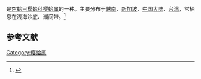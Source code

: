 {{noteTA
|T=zh-cn:散纹樱蛤; zh-tw:日光櫻蛤;
|1=zh-cn:散纹樱蛤; zh-tw:日光櫻蛤;
}}
{{Speciesbox
| name = 散纹樱蛤
| image = 
| image_width = 
| genus = Tellinella
| species = virgata
| authority = Linnaeus, 1758
}}
{{地区用词4|start=学名：''{{lang|la|Tellinella virgata}}''|cn=散纹樱蛤|tw=日光櫻蛤|as=称}}是[[帘蛤目|帘蛤目]][[樱蛤科|樱蛤科]][[樱蛤属|樱蛤属]]的一种。主要分布于[[越南|越南]]、[[新加坡|新加坡]]、[[中国大陆|中国大陆]]、[[台湾|台湾]]，常栖息在浅海沙底、潮间带。<ref>{{cite web|url=http://shell.sinica.edu.tw/chinese/shellbase_detail.php?science_no=2546|title=国际贝库：散纹樱蛤|publisher=台湾贝类资料库|accessdate=2009-08-11|archive-date=2017-12-01|archive-url=https://web.archive.org/web/20171201034800/http://shell.sinica.edu.tw/chinese/shellbase_detail.php?science_no=2546|dead-url=no}}</ref>

== 参考文献 ==
{{reflist|2}}
{{Taxonbar|from=Q14467238}}

[[Category:樱蛤属|Category:樱蛤属]]